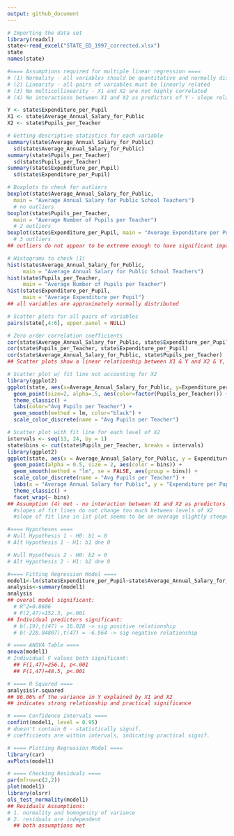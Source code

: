 ```yaml
---
output: github_document
---
```


```r
# Importing the data set 
library(readxl)
state<-read_excel("STATE_ED_1997_corrected.xlsx")
state
names(state)
```

```r
#==== Assumptions required for multiple linear regression ====
# (1) Normality - all variables should be quantitative and normally distributed with no extreme outliers
# (2) Linearity - all pairs of variables must be linearly related
# (3) No multicollinearity - X1 and X2 are not highly correlated
# (4) No interactions between X1 and X2 as predictors of Y - slope relating Y and X1 must not differ across levels of X2

Y <- state$Expenditure_per_Pupil
X1 <- state$Average_Annual_Salary_for_Public
X2 <- state$Pupils_per_Teacher

# Getting descriptive statistics for each variable 
summary(state$Average_Annual_Salary_for_Public)
  sd(state$Average_Annual_Salary_for_Public)
summary(state$Pupils_per_Teacher)
  sd(state$Pupils_per_Teacher)
summary(state$Expenditure_per_Pupil)
  sd(state$Expenditure_per_Pupil)

# Boxplots to check for outliers 
boxplot(state$Average_Annual_Salary_for_Public, 
  main = "Average Annual Salary for Public School Teachers")
  # no outliers 
boxplot(state$Pupils_per_Teacher, 
  main = "Average Number of Pupils per Teacher")
  # 2 outliers 
boxplot(state$Expenditure_per_Pupil, main = "Average Expenditure per Pupil")
  # 3 outliers 
## outliers do not appear to be extreme enough to have significant impact on the data - mean and median are relatively close meaning outliers do not have much of an effect, they will be kept in data set. 

# Histograms to check (1)
hist(state$Average_Annual_Salary_for_Public, 
     main = "Average Annual Salary for Public School Teachers")
hist(state$Pupils_per_Teacher, 
     main = "Average Number of Pupils per Teacher")
hist(state$Expenditure_per_Pupil, 
     main = "Average Expenditure per Pupil")
## all variables are approximately normally distributed 

# Scatter plots for all pairs of variables 
pairs(state[,4:6], upper.panel = NULL)  

# Zero order correlation coefficients 
cor(state$Average_Annual_Salary_for_Public, state$Expenditure_per_Pupil)
cor(state$Pupils_per_Teacher, state$Expenditure_per_Pupil)
cor(state$Average_Annual_Salary_for_Public, state$Pupils_per_Teacher)
## Scatter plots show a linear relationship between X1 & Y and X2 & Y, but it seems X1 & X2 are not linearly related. This could be a possible violation of assumption (2). Correlation coefficients show high positive correlation btwn X1 and Y, moderate negative correlation btwn X2 and Y, and a very weak correlation between X1 and X2. Assumption (2) is partially met, and assumption (3) is met.

# Scatter plot w/ fit line not accounting for X2
library(ggplot2)
ggplot(state, aes(x=Average_Annual_Salary_for_Public, y=Expenditure_per_Pupil)) +
  geom_point(size=2, alpha=.5, aes(color=factor(Pupils_per_Teacher))) +
  theme_classic() + 
  labs(color="Avg Pupils per Teacher") + 
  geom_smooth(method = lm, color="black") + 
  scale_color_discrete(name = "Avg Pupils per Teacher")

# Scatter plot with fit line for each level of X2                                                   (binned intervals of 1)
intervals <- seq(13, 24, by = 1)
state$bins <- cut(state$Pupils_per_Teacher, breaks = intervals)
library(ggplot2)
ggplot(state, aes(x = Average_Annual_Salary_for_Public, y = Expenditure_per_Pupil)) +
  geom_point(alpha = 0.5, size = 2, aes(color = bins)) +
  geom_smooth(method = "lm", se = FALSE, aes(group = bins)) +
  scale_color_discrete(name = "Avg Pupils per Teacher") +
  labs(x = "Average Annual Salary for Public", y = "Expenditure per Pupil") +
  theme_classic() +
  facet_wrap(~ bins)
## Assumption (4) met - no interaction between X1 and X2 as predictors of Y,
  #slopes of fit lines do not change too much between levels of X2
  #slope of fit line in 1st plot seems to be on average slightly steeper than the slopes of the lines in 2nd plot but not too much 
```

```r
#==== Hypotheses ====
# Null Hypothesis 1 - H0: b1 = 0
# Alt Hypothesis 1 - H1: b1 dne 0

# Null Hypothesis 2 - H0: b2 = 0
# Alt Hypothesis 2 - H1: b2 dne 0
```

```r
#==== Fitting Regression Model ====
model1<-lm(state$Expenditure_per_Pupil~state$Average_Annual_Salary_for_Public+state$Pupils_per_Teacher)
analysis<-summary(model1)
analysis
## overal model significant: 
  # R^2=0.8606 
  # F(2,47)=152.3, p<.001
## Individual predictors significant:
  # b(.19),t(47) = 16.028 -> sig positive relationship 
  # b(-228.04807),t(47) = -6.964 -> sig negative relationship 
```

```r
# ==== ANOVA Table ====
anova(model1)
# Individual F values both significant:
  ## F(1,47)=256.1, p<.001
  ## F(1,47)=48.5, p<.001
```

```r
# ==== R Squared ====
analysis$r.squared
## 86.06% of the variance in Y explained by X1 and X2
## indicates strong relationship and practical significance 
```

```r
# ==== Confidence Intervals ====
confint(model1, level = 0.95) 
# doesn't contain 0 - statistically signif.
# coefficients are within intervals, indicating practical signif. 
```

```r
# ==== Plotting Regression Model ====
library(car)
avPlots(model1)

```

```r
# ==== Checking Residuals ====
par(mfrow=c(2,2))
plot(model1)
library(olsrr)
ols_test_normality(model1)
## Residuals Assumptions:
# 1. normality and homogenity of variance 
# 2. residuals are independent 
  ## both assumptions met 
```
